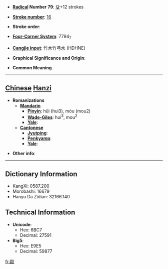 * '''[[Wiktionary:Chinese radical index| Radical]] Number 79''': [[Wiktionary:Chinese radical index 殳|殳]]+12 strokes

* '''[[Wiktionary:Chinese total strokes index|Stroke number]]''': [[Wiktionary:Chinese total strokes index 16|16]]

* '''Stroke order''': 

* '''[[Wiktionary:Chinese four corner index|Four-Corner System]]''': 7794<sub>7</sub>

* '''[[Wiktionary:Chinese Cangjie index|Cangjie input]]''': 竹木竹弓水 (HDHNE)

* '''Graphical Significance and Origin''': 

* '''Common Meaning'''

----

== [[Chinese]] [[Hanzi]] ==

* '''Romanizations'''
** '''[[Mandarin]]'''
*** '''[[Pinyin]]''': hǔi (hui3), móu (mou2)
*** '''[[Wade-Giles]]''': hui<sup>3</sup>, mou<sup>2</sup>
*** '''[[Yale]]''': 
** '''[[Cantonese]]'''
*** '''[[Jyutping]]''':
*** '''[[Penkyamp]]''': 
*** '''[[Yale]]''': 

* '''Other info''': 

----

== Dictionary Information ==

* KangXi: 0587.200
* Morobashi: 16679
* Hanyu Da Zidian: 32166.140

== Technical Information ==

* '''Unicode''':
** Hex: 6BC7
** Decimal: 27591
* '''Big5''':
** Hex: E9E5
** Decimal: 59877

[[fr:毇]]